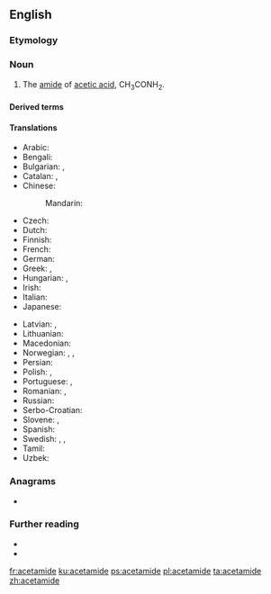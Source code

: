 {{also|acétamide}}
==English==
{{wikipedia}}

===Etymology===
{{blend|acetyl|amide|lang=en}}

===Noun===
{{en-noun}}

# {{lb|en|organic compound}} The [[amide]] of [[acetic acid]], CH<sub>3</sub>CONH<sub>2</sub>.

====Derived terms====
{{der2|lang=en
|iodoacetamide
|thioacetamide
|fluoroacetamide
|dichloroacetamide
|bromoacetamide
|hydroxyacetamide
|ketoacetamide
|arylacetamide
|acetamidase}}

====Translations====
{{trans-top|amide of acetic acid}}
* Arabic: {{t|ar|أسيتاميد}}
* Bengali: {{t|bn|অ্যাসিট্যামাইড|tr=êsiṭyāmāiḍ}}
* Bulgarian: {{t|bg|ацетамид}}, {{t|bg|етанамид}}
* Catalan: {{t|ca|acetamida|f}}, {{t|ca|etanamida}}
* Chinese:
*: Mandarin: {{t+|cmn|乙酰胺|tr=yǐxiānàn}}
* Czech: {{t|cs|acetamid}}
* Dutch: {{t|nl|aceetamide}}
* Finnish: {{t|fi|asetamidi}}
* French: {{t+|fr|acétamide|m}}
* German: {{t+|de|Acetamid|n}}
* Greek: {{t|el|αιθαναμίδιο}}, {{t|el|ακεταμίδιο}}
* Hungarian: {{t|hu|acetamid}}, {{t|hu|etánamid}}
* Irish: {{t|ga|aicéataimíd|f}}
* Italian: {{t+|it|acetammide|f}}
* Japanese: {{t|ja|アセトアミド|tr=asetoamido}}
{{trans-mid}}
* Latvian: {{t|lv|acetamīds}}, {{t|lv|etānamīds}}
* Lithuanian: {{t|lt|acetamidas}}
* Macedonian: {{t|mk|aцетамид}}
* Norwegian: {{t|no|acetamid}}, {{t|no|eddiksyreamid}}, {{t|no|etanamid}}
* Persian: {{t|fa|استامید}}
* Polish: {{t+|pl|acetamid|m}}, {{t|pl|etanoamid}}
* Portuguese: {{t|pt|acetamida|f}}, {{t|pt|etanamida}}
* Romanian: {{t+|ro|acetamidă}}, {{t|ro|etanamidă}}
* Russian: {{t+|ru|ацетамид}}
* Serbo-Croatian: {{t|sh|acetamid}}
* Slovene: {{t|sl|acetamid}}, {{t|sl|etanamid}}
* Spanish: {{t|es|acetamida|f}}
* Swedish: {{t|sv|etanamid}}, {{t|sv|etansyraamid}}, {{t|sv|acetamid}}
* Tamil: {{t|ta|அசிட்டமைடு}}
* Uzbek: {{t|uz|atsetamid}}
{{trans-bottom}}

===Anagrams===
* {{l|en|emaciated}}

===Further reading===
* {{R:WebMineral}}
* {{R:mindat}}

[[fr:acetamide]]
[[ku:acetamide]]
[[ps:acetamide]]
[[pl:acetamide]]
[[ta:acetamide]]
[[zh:acetamide]]
